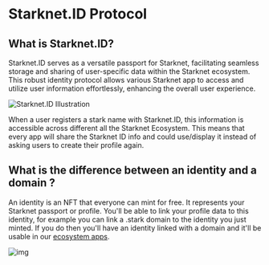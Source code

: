 # Starknet.ID Protocol

## What is Starknet.ID?

Starknet.ID serves as a versatile passport for Starknet, facilitating seamless storage and sharing of user-specific data within the Starknet ecosystem. This robust identity protocol allows various Starknet app to access and utilize user information effortlessly, enhancing the overall user experience.

![Starknet.ID Illustration](/illustrations/passportExplaination.webp)

When a user registers a stark name with Starknet.ID, this information is accessible across different all the Starknet Ecosystem. This means that every app will share the Starknet ID info and could use/display it instead of asking users to create their profile again.

## What is the difference between an identity and a domain ?

An identity is an NFT that everyone can mint for free. It represents your Starknet passport or profile. You'll be able to link your profile data to this identity, for example you can link a .stark domain to the identity you just minted. If you do then you'll have an identity linked with a domain and it'll be usable in our [ecosystem apps](/ecosystem/integrations).

![img](/illustrations/identityVsDomain.webp)